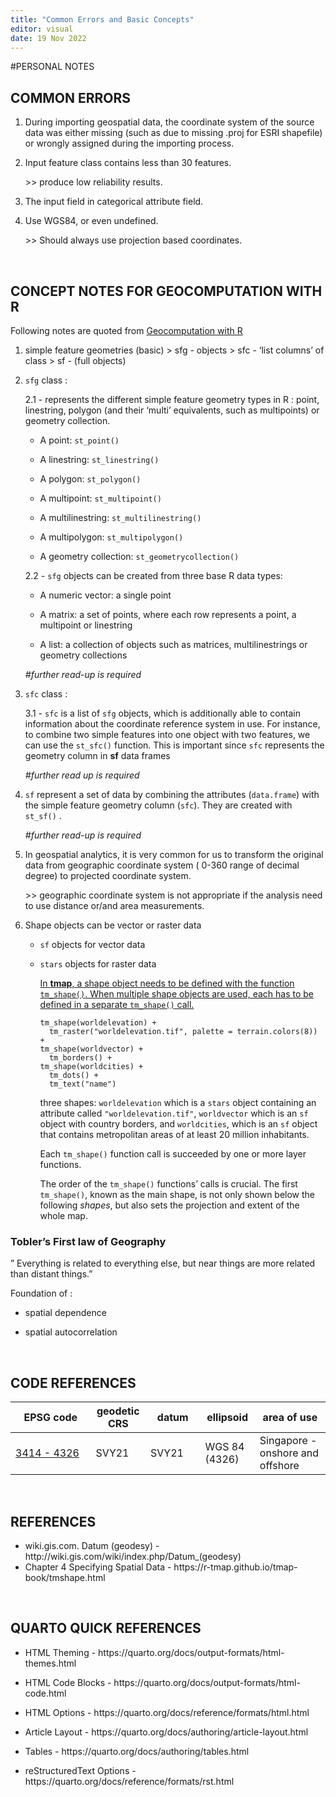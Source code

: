 ```yaml
---
title: "Common Errors and Basic Concepts"
editor: visual
date: 19 Nov 2022
---
```


#PERSONAL NOTES

## COMMON ERRORS

1.  During importing geospatial data, the coordinate system of the source data was either missing (such as due to missing .proj for ESRI shapefile) or wrongly assigned during the importing process.

2.  Input feature class contains less than 30 features.

    \>\> produce low reliability results.

3.  The input field in categorical attribute field.

4.  Use WGS84, or even undefined.

    \>\> Should always use projection based coordinates.

<br>

## CONCEPT NOTES FOR GEOCOMPUTATION WITH R

Following notes are quoted from [Geocomputation with R](https://bookdown.org/robinlovelace/geocompr/spatial-class.html)

1.  simple feature geometries (basic) \> sfg - objects \> sfc - 'list columns' of class \> sf - (full objects)

2.  `sfg` class :

    2.1 - represents the different simple feature geometry types in R : point, linestring, polygon (and their 'multi' equivalents, such as multipoints) or geometry collection.

    -   A point: `st_point()`

    -   A linestring: `st_linestring()`

    -   A polygon: `st_polygon()`

    -   A multipoint: `st_multipoint()`

    -   A multilinestring: `st_multilinestring()`

    -   A multipolygon: `st_multipolygon()`

    -   A geometry collection: `st_geometrycollection()`

    2.2 - `sfg` objects can be created from three base R data types:

    -   A numeric vector: a single point

    -   A matrix: a set of points, where each row represents a point, a multipoint or linestring

    -   A list: a collection of objects such as matrices, multilinestrings or geometry collections

    *#further read-up is required*

3.  `sfc` class :

    3.1 - `sfc` is a list of `sfg` objects, which is additionally able to contain information about the coordinate reference system in use. For instance, to combine two simple features into one object with two features, we can use the `st_sfc()` function. This is important since `sfc` represents the geometry column in **sf** data frames

    *#further read up is required*

4.  `sf` represent a set of data by combining the attributes (`data.frame`) with the simple feature geometry column (`sfc`). They are created with `st_sf()` .

    *#further read-up is required*

5.  In geospatial analytics, it is very common for us to transform the original data from geographic coordinate system ( 0-360 range of decimal degree) to projected coordinate system.

    \>\> geographic coordinate system is not appropriate if the analysis need to use distance or/and area measurements.

6.  Shape objects can be vector or raster data

    -   `sf` objects for vector data

    -   `stars` objects for raster data

        [In **tmap**, a shape object needs to be defined with the function `tm_shape()`. When multiple shape objects are used, each has to be defined in a separate `tm_shape()` call.](https://r-tmap.github.io/tmap-book/tmshape.html)

            tm_shape(worldelevation) +
              tm_raster("worldelevation.tif", palette = terrain.colors(8)) +
            tm_shape(worldvector) +
              tm_borders() +
            tm_shape(worldcities) +
              tm_dots() +
              tm_text("name")

        three shapes: `worldelevation` which is a `stars` object containing an attribute called `"worldelevation.tif"`, `worldvector` which is an `sf` object with country borders, and `worldcities`, which is an `sf` object that contains metropolitan areas of at least 20 million inhabitants.

        Each `tm_shape()` function call is succeeded by one or more layer functions.

        The order of the `tm_shape()` functions' calls is crucial. The first `tm_shape()`, known as the main shape, is not only shown below the following *shapes*, but also sets the projection and extent of the whole map.

### Tobler's First law of Geography

" Everything is related to everything else, but near things are more related than distant things."

Foundation of :

-   spatial dependence

-   spatial autocorrelation

<br>

## CODE REFERENCES

| EPSG code                           | geodetic CRS | datum | ellipsoid     | area of use                      |
|-------------------|-------------|-------------|-------------|-----------------|
| [3414 - 4326](https://epsg.io/3414) | SVY21        | SVY21 | WGS 84 (4326) | Singapore - onshore and offshore |

<br>

## REFERENCES

-   wiki.gis.com. Datum (geodesy) - http://wiki.gis.com/wiki/index.php/Datum\_(geodesy)
-   Chapter 4 Specifying Spatial Data - https://r-tmap.github.io/tmap-book/tmshape.html

<br>

## QUARTO QUICK REFERENCES

-   HTML Theming - https://quarto.org/docs/output-formats/html-themes.html

-   HTML Code Blocks - https://quarto.org/docs/output-formats/html-code.html

-   HTML Options - https://quarto.org/docs/reference/formats/html.html

-   Article Layout - https://quarto.org/docs/authoring/article-layout.html

-   Tables - https://quarto.org/docs/authoring/tables.html

-   reStructuredText Options - https://quarto.org/docs/reference/formats/rst.html
